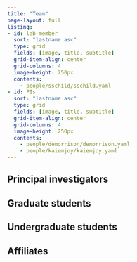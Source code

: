 ```yaml
---
title: "Team"
page-layout: full
listing:
- id: lab-member
  sort: "lastname asc"
  type: grid
  fields: [image, title, subtitle]
  grid-item-align: center
  grid-columns: 4
  image-height: 250px
  contents: 
    - people/sschild/sschild.yaml
- id: PIs
  sort: "lastname asc"
  type: grid
  fields: [image, title, subtitle]
  grid-item-align: center
  grid-columns: 4
  image-height: 250px
  contents: 
    - people/demorrison/demorrison.yaml
    - people/kaiemjoy/kaiemjoy.yaml
---
```


## Principal investigators

:::{#PIs}
:::

## Graduate students

:::{#lab-member}
:::

## Undergraduate students

## Affiliates